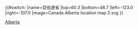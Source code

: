 {{#switch:{{{1}}}
|name=亞伯達省
|top=60.3
|bottom=48.7
|left=-123.0
|right=-107.0
|image=Canada Alberta location map 2.svg
}}<noinclude>{{Location map/Info|Canada Alberta}}
{{Documentation}}

[[Category:加拿大地理位置圖模板|Alberta]]

</noinclude>